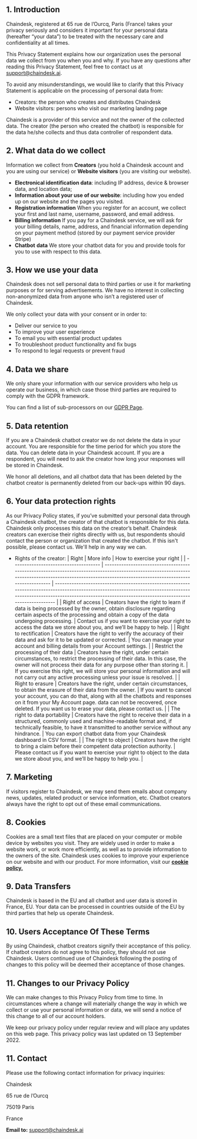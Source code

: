 ## **1. Introduction**

Chaindesk, registered at 65 rue de l’Ourcq, Paris (France) takes your privacy seriously and considers it important for your personal data (hereafter “your data”) to be treated with the necessary care and confidentiality at all times.

This Privacy Statement explains how our organization uses the personal data we collect from you when you and why. If you have any questions after reading this Privacy Statement, feel free to contact us at [support@chaindesk.ai](mailto:support@chaindesk.ai).

To avoid any misunderstandings, we would like to clarify that this Privacy Statement is applicable on the processing of personal data from:

- Creators: the person who creates and distributes Chaindesk
- Website visitors: persons who visit our marketing landing page

Chaindesk is a provider of this service and not the owner of the collected data. The creator (the person who created the chatbot) is responsible for the data he/she collects and thus data controller of respondent data.

## **2. What data do we collect**

Information we collect from **Creators** (you hold a Chaindesk account and you are using our service) or **Website visitors** (you are visiting our website).

- **Electronical identification data**: including IP address, device & browser data, and location data;
- **Information about your use of our website**: including how you ended up on our website and the pages you visited.
- **Registration information**
  When you register for an account, we collect your first and last name, username, password, and email address.
- **Billing information**
  If you pay for a Chaindesk service, we will ask for your billing details, name, address, and financial information depending on your payment method (stored by our payment service provider Stripe)
- **Chatbot** **data**
  We store your chatbot data for you and provide tools for you to use with respect to this data.

## **3. How we use your data**

Chaindesk does not sell personal data to third parties or use it for marketing purposes or for serving advertisements. We have no interest in collecting non-anonymized data from anyone who isn’t a registered user of Chaindesk.

We only collect your data with your consent or in order to:

- Deliver our service to you
- To improve your user experience
- To email you with essential product updates
- To troubleshoot product functionality and fix bugs
- To respond to legal requests or prevent fraud

## **4. Data we share**

We only share your information with our service providers who help us operate our business, in which case those third parties are required to comply with the GDPR framework.

You can find a list of sub-processors on our [GDPR Page](/privacy/gdpr).

## **5. Data retention**

If you are a Chaindesk chatbot creator we do not delete the data in your account. You are responsible for the time period for which you store the data. You can delete data in your Chaindesk account. If you are a respondent, you will need to ask the creator how long your responses will be stored in Chaindesk.

We honor all deletions, and all chatbot data that has been deleted by the chatbot creator is permanently deleted from our back-ups within 90 days.

## **6. Your data protection rights**

As our Privacy Policy states, if you’ve submitted your personal data through a Chaindesk chatbot, the creator of that chatbot is responsible for this data. Chaindesk only processes this data on the creator’s behalf. Chaindesk creators can exercise their rights directly with us, but respondents should contact the person or organization that created the chatbot. If this isn't possible, please contact us. We'll help in any way we can.

- Rights of the creator:
  | Right | More info | How to exercise your right |
  | ------------------------------------- | ------------------------------------------------------------------------------------------------------------------------------------------------------------------------------------------------------- | ------------------------------------------------------------------------------------------------------------------------------------------------------------------------------------------------------------------------------ |
  | Right of access | Creators have the right to learn if data is being processed by the owner, obtain disclosure regarding certain aspects of the processing and obtain a copy of the data undergoing processing. | Contact us if you want to exercise your right to access the data we store about you, and we’ll be happy to help. |
  | Right to rectification | Creators have the right to verify the accuracy of their data and ask for it to be updated or corrected. | You can manage your account and billing details from your Account settings. |
  | Restrict the processing of their data | Creators have the right, under certain circumstances, to restrict the processing of their data. In this case, the owner will not process their data for any purpose other than storing it. | If you exercise this right, we will store your personal information and will not carry out any active processing unless your issue is resolved. |
  | Right to erasure | Creators have the right, under certain circumstances, to obtain the erasure of their data from the owner. | If you want to cancel your account, you can do that, along with all the chatbots and responses on it from your My Account page. data can not be recovered, once deleted. If you want us to erase your data, please contact us. |
  | The right to data portability | Creators have the right to receive their data in a structured, commonly used and machine-readable format and, if technically feasible, to have it transmitted to another service without any hindrance. | You can export chatbot data from your Chaindesk dashboard in CSV format. |
  | The right to object | Creators have the right to bring a claim before their competent data protection authority. | Please contact us if you want to exercise your right to object to the data we store about you, and we’ll be happy to help you. |

## **7. Marketing**

If visitors register to Chaindesk, we may send them emails about company news, updates, related product or service information, etc. Chatbot creators always have the right to opt out of these email communications.

## **8. Cookies**

Cookies are a small text files that are placed on your computer or mobile device by websites you visit. They are widely used in order to make a website work, or work more efficiently, as well as to provide information to the owners of the site. Chaindesk uses cookies to improve your experience on our website and with our product. For more information, visit our **[cookie policy.](https://tally.so/help/cookie-policy)**

## **9. Data Transfers**

Chaindesk is based in the EU and all chatbot and user data is stored in France, EU. Your data can be processed in countries outside of the EU by third parties that help us operate Chaindesk.

## **10. Users Acceptance Of These Terms**

By using Chaindesk, chatbot creators signify their acceptance of this policy. If chatbot creators do not agree to this policy, they should not use Chaindesk. Users continued use of Chaindesk following the posting of changes to this policy will be deemed their acceptance of those changes.

## **11. Changes to our Privacy Policy**

We can make changes to this Privacy Policy from time to time. In circumstances where a change will materially change the way in which we collect or use your personal information or data, we will send a notice of this change to all of our account holders.

We keep our privacy policy under regular review and will place any updates on this web page. This privacy policy was last updated on 13 September 2022.

## **11. Contact**

Please use the following contact information for privacy inquiries:

Chaindesk

65 rue de l’Ourcq

75019 Paris

France

**Email to:** support@chaindesk.ai
